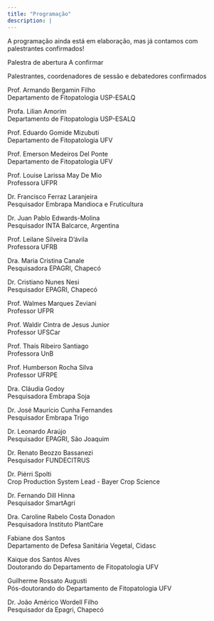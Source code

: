 ```yaml
---
title: "Programação"
description: |
---
```


A programação ainda está em elaboração, mas já contamos com palestrantes confirmados!

Palestra de abertura A confirmar

Palestrantes, coordenadores de sessão e debatedores confirmados

Prof. Armando Bergamin Filho\
Departamento de Fitopatologia USP-ESALQ

Profa. Lilian Amorim \
Departamento de Fitopatologia USP-ESALQ

Prof. Eduardo Gomide Mizubuti \
Departamento de Fitopatologia UFV

Prof. Emerson Medeiros Del Ponte \
Departamento de Fitopatologia UFV

Prof. Louise Larissa May De Mio \
Professora UFPR

Dr. Francisco Ferraz Laranjeira\
Pesquisador Embrapa Mandioca e Fruticultura

Dr. Juan Pablo Edwards-Molina \
Pesquisador INTA Balcarce, Argentina

Prof. Leilane Silveira D'ávila \
Professora UFRB

Dra. Maria Cristina Canale \
Pesquisadora EPAGRI, Chapecó

Dr. Cristiano Nunes Nesi \
Pesquisador EPAGRI, Chapecó

Prof. Walmes Marques Zeviani \
Professor UFPR

Prof. Waldir Cintra de Jesus Junior \
Professor UFSCar

Prof. Thaís Ribeiro Santiago \
Professora UnB

Prof. Humberson Rocha Silva \
Professor UFRPE

Dra. Cláudia Godoy \
Pesquisadora Embrapa Soja

Dr. José Maurício Cunha Fernandes \
Pesquisador Embrapa Trigo

Dr. Leonardo Araújo \
Pesquisador EPAGRI, São Joaquim

Dr. Renato Beozzo Bassanezi \
Pesquisador FUNDECITRUS

Dr. Piérri Spolti \
Crop Production System Lead - Bayer Crop Science

Dr. Fernando Dill Hinna \
Pesquisador SmartAgri

Dra. Caroline Rabelo Costa Donadon \
Pesquisadora Instituto PlantCare

Fabiane dos Santos \
Departamento de Defesa Sanitária Vegetal, Cidasc

Kaique dos Santos Alves \
Doutorando do Departamento de Fitopatologia UFV

Guilherme Rossato Augusti \
Pós-doutorando do Departamento de Fitopatologia UFV

Dr. João Américo Wordell Filho \
Pesquisador da Epagri, Chapecó

